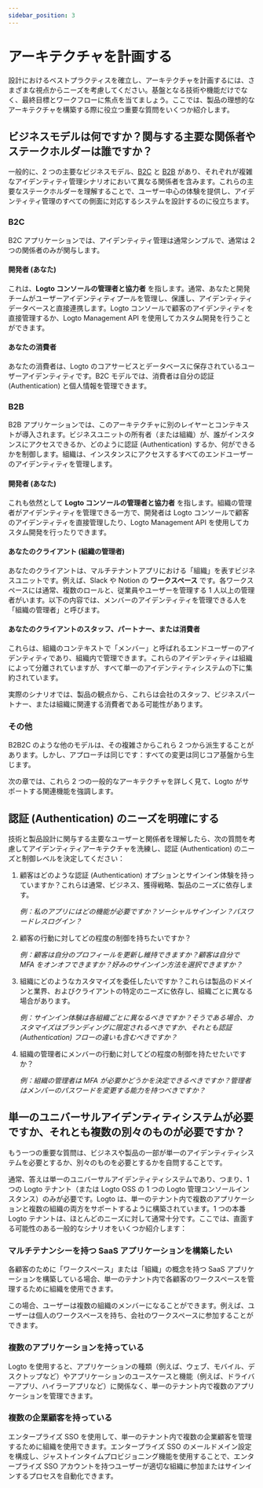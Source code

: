 ```yaml
---
sidebar_position: 3
---
```


# アーキテクチャを計画する

設計におけるベストプラクティスを確立し、アーキテクチャを計画するには、さまざまな視点からニーズを考慮してください。基盤となる技術や機能だけでなく、最終目標とワークフローに焦点を当てましょう。ここでは、製品の理想的なアーキテクチャを構築する際に役立つ重要な質問をいくつか紹介します。

## ビジネスモデルは何ですか？関与する主要な関係者やステークホルダーは誰ですか？

一般的に、2 つの主要なビジネスモデル、[B2C](/introduction/plan-your-architecture/b2c) と [B2B](/introduction/plan-your-architecture/b2b) があり、それぞれが複雑なアイデンティティ管理シナリオにおいて異なる関係者を含みます。これらの主要なステークホルダーを理解することで、ユーザー中心の体験を提供し、アイデンティティ管理のすべての側面に対応するシステムを設計するのに役立ちます。

### B2C

B2C アプリケーションでは、アイデンティティ管理は通常シンプルで、通常は 2 つの関係者のみが関与します。

#### 開発者 (あなた)

これは、**Logto コンソールの管理者と協力者** を指します。通常、あなたと開発チームがユーザーアイデンティティプールを管理し、保護し、アイデンティティデータベースと直接連携します。Logto コンソールで顧客のアイデンティティを直接管理するか、Logto Management API を使用してカスタム開発を行うことができます。

#### あなたの消費者

あなたの消費者は、Logto のコアサービスとデータベースに保存されているユーザーアイデンティティです。B2C モデルでは、消費者は自分の認証 (Authentication) と個人情報を管理できます。

### B2B

B2B アプリケーションでは、このアーキテクチャに別のレイヤーとコンテキストが導入されます。ビジネスユニットの所有者（または組織）が、誰がインスタンスにアクセスできるか、どのように認証 (Authentication) するか、何ができるかを制御します。組織は、インスタンスにアクセスするすべてのエンドユーザーのアイデンティティを管理します。

#### 開発者 (あなた)

これも依然として **Logto コンソールの管理者と協力者** を指します。組織の管理者がアイデンティティを管理できる一方で、開発者は Logto コンソールで顧客のアイデンティティを直接管理したり、Logto Management API を使用してカスタム開発を行ったりできます。

#### あなたのクライアント (組織の管理者)

あなたのクライアントは、マルチテナントアプリにおける「組織」を表すビジネスユニットです。例えば、Slack や Notion の **ワークスペース** です。各ワークスペースには通常、複数のロールと、従業員やユーザーを管理する 1 人以上の管理者がいます。以下の内容では、メンバーのアイデンティティを管理できる人を「組織の管理者」と呼びます。

#### あなたのクライアントのスタッフ、パートナー、または消費者

これらは、組織のコンテキストで「メンバー」と呼ばれるエンドユーザーのアイデンティティであり、組織内で管理できます。これらのアイデンティティは組織によって分離されていますが、すべて単一のアイデンティティシステムの下に集約されています。

実際のシナリオでは、製品の観点から、これらは会社のスタッフ、ビジネスパートナー、または組織に関連する消費者である可能性があります。

### その他

B2B2C のような他のモデルは、その複雑さからこれら 2 つから派生することがあります。しかし、アプローチは同じです：すべての変更は同じコア基盤から生じます。

次の章では、これら 2 つの一般的なアーキテクチャを詳しく見て、Logto がサポートする関連機能を強調します。

## 認証 (Authentication) のニーズを明確にする

技術と製品設計に関与する主要なユーザーと関係者を理解したら、次の質問を考慮してアイデンティティアーキテクチャを洗練し、認証 (Authentication) のニーズと制御レベルを決定してください：

1. 顧客はどのような認証 (Authentication) オプションとサインイン体験を持っていますか？これらは通常、ビジネス、獲得戦略、製品のニーズに依存します。

   _例：私のアプリにはどの機能が必要ですか？ソーシャルサインイン？パスワードレスログイン？_

2. 顧客の行動に対してどの程度の制御を持ちたいですか？

   _例：顧客は自分のプロフィールを更新し維持できますか？顧客は自分で MFA をオンオフできますか？好みのサインイン方法を選択できますか？_

3. 組織にどのようなカスタマイズを委任したいですか？これらは製品のドメインと業界、およびクライアントの特定のニーズに依存し、組織ごとに異なる場合があります。

   _例：サインイン体験は各組織ごとに異なるべきですか？そうである場合、カスタマイズはブランディングに限定されるべきですか、それとも認証 (Authentication) フローの違いも含むべきですか？_

4. 組織の管理者にメンバーの行動に対してどの程度の制御を持たせたいですか？

   _例：組織の管理者は MFA が必要かどうかを決定できるべきですか？管理者はメンバーのパスワードを変更する能力を持つべきですか？_

## 単一のユニバーサルアイデンティティシステムが必要ですか、それとも複数の別々のものが必要ですか？

もう一つの重要な質問は、ビジネスや製品の一部が単一のアイデンティティシステムを必要とするか、別々のものを必要とするかを自問することです。

通常、答えは単一のユニバーサルアイデンティティシステムであり、つまり、1 つの Logto テナント（または Logto OSS の 1 つの Logto 管理コンソールインスタンス）のみが必要です。Logto は、単一のテナント内で複数のアプリケーションと複数の組織の両方をサポートするように構築されています。1 つの本番 Logto テナントは、ほとんどのニーズに対して通常十分です。ここでは、直面する可能性のある一般的なシナリオをいくつか紹介します：

### マルチテナンシーを持つ SaaS アプリケーションを構築したい

各顧客のために「ワークスペース」または「組織」の概念を持つ SaaS アプリケーションを構築している場合、単一のテナント内で各顧客のワークスペースを管理するために組織を使用できます。

この場合、ユーザーは複数の組織のメンバーになることができます。例えば、ユーザーは個人のワークスペースを持ち、会社のワークスペースに参加することができます。

### 複数のアプリケーションを持っている

Logto を使用すると、アプリケーションの種類（例えば、ウェブ、モバイル、デスクトップなど）やアプリケーションのユースケースと機能（例えば、ドライバーアプリ、ハイラーアプリなど）に関係なく、単一のテナント内で複数のアプリケーションを管理できます。

### 複数の企業顧客を持っている

エンタープライズ SSO を使用して、単一のテナント内で複数の企業顧客を管理するために組織を使用できます。エンタープライズ SSO のメールドメイン設定を構成し、ジャストインタイムプロビジョニング機能を使用することで、エンタープライズ SSO アカウントを持つユーザーが適切な組織に参加またはサインインするプロセスを自動化できます。
